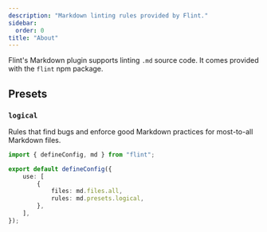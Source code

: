 ```yaml
---
description: "Markdown linting rules provided by Flint."
sidebar:
  order: 0
title: "About"
---
```


Flint's Markdown plugin supports linting `.md` source code.
It comes provided with the `flint` npm package.

## Presets

### `logical`

Rules that find bugs and enforce good Markdown practices for most-to-all Markdown files.

```ts title="flint.config.ts"
import { defineConfig, md } from "flint";

export default defineConfig({
	use: [
		{
			files: md.files.all,
			rules: md.presets.logical,
		},
	],
});
```

